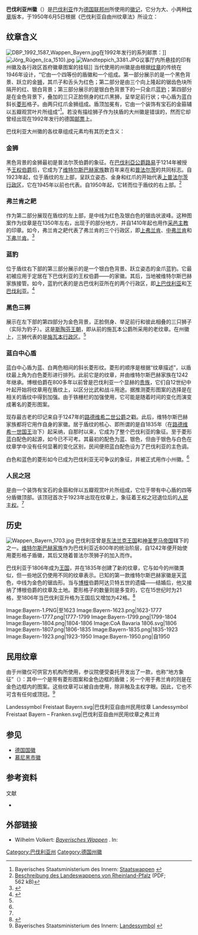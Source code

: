 {{Infobox coat of arms
 | name             = 巴伐利亚州徽
 | image            = Coat of arms of Bavaria.svg
 | image_width      = 150
 | middle           = 
 | middle_width     = 
 | middle_caption   = 
 | lesser           = Bayern_Wappen.svg
 | lesser_width     = 75
 | lesser_caption   = 巴伐利亚小州徽
 | armiger          = [[巴伐利亚|巴伐利亚]][[自由邦|自由州]]
 | year_adopted     = 1950年6月5日
 | crest            = 
 | torse            = 
 | shield           = 四等分：(1)黑底、跃立的金狮，其爪子和舌头为红色；(2)上下对开的红、白锯齿；(3) 银白底、跃立的蓝豹，其爪子为金色；(4)金底、正脸侧身、举足前行和彼此相叠的三狮。中心盾整体为蓝、白相间的斜长菱形。
 | supporters       = 两只{{link-en|跃立|rampant}}的[[金色_(纹章学)|金]]{{link-en|狮 (纹章学)|lion (heraldry)|狮}}，其爪子和舌头为[[红色_(纹章学)|红色]]
 | compartment      = 
 | motto            = 
 | orders           = 
 | other_elements   = 
 | earlier_versions = 
 | use              = 
}}
'''巴伐利亚州徽'''（{{lang-de|'''Bayerisches Staatswappen'''}}）是[[巴伐利亚|巴伐利亚]]作为[[联邦州_(德国)|德国联邦州]]所使用的[[邦徽|徽记]]，它分为大、小两种[[纹章|纹章]]版本，于1950年6月5日根据《巴伐利亚自由州纹章法》所设立：
{{quote|第一条
(2) 联邦州的颜色为白色及蓝色。|巴伐利亚州政府|1946年12月2日版巴伐利亚自由州宪法；1946年巴伐利亚法律及官方公报；p. 333 ff.<ref>{{cite web |last=Schmöger (translator) |first=Marcus |title=Constitution of Bavaria 1946 |date=2001-01-28 |url=http://www.fotw.net/Flags/de-by_lx.html |accessdate=2007-10-12 |deadurl=yes |archiveurl=https://web.archive.org/web/20071001030735/http://www.fotw.net/Flags/de-by_lx.html |archivedate=2007-10-01 }}</ref><ref name="bayern.de" />}}

==纹章含义==
[[File:DBP_1992_1587_Wappen_Bayern.jpg|thumb]]在1992年发行的系列邮票：{{link-de|德意志联邦共和国州徽|Wappen der Länder der Bundesrepublik Deutschland}}]]
[[Image:Jörg_Rügen_(ca_1510).jpg|right]]
[[File:Wandteppich_3381.JPG|thumb]]议事厅内所悬挂的印有州徽及各行政区首府徽章图案的挂毯]]
当代使用的州徽是由{{link-de|平面设计师|Grafiker}}{{link-de|爱德华多·伊格|Eduard Ege}}根据[[纹章|纹章]]的传统在1946年设计，“它由一个四等份的盾徽和一个{{link-de|中心盾|Herzschild}}组成。第一部分展示的是一个黑色背景、跃立的金[[狮|狮]]，其爪子和舌头为红色；第二部分是由三个向上隆起的锯齿色块所隔开的红、银白背景；第三部分展示的是银白色背景下的一只金爪蓝[[豹属|豹]]；第四部分是在金色背景下，叠加的三只正脸侧身的红爪黑狮，呈举足前行状；中心盾为蓝白斜长[[菱形|菱形]]格子。{{link-en|扶盾|Supporter}}由两只红爪金狮组成。盾顶加冕有{{link-de|人民之冠|Volkskrone}}，它由一个装饰有宝石的金箍辅以五瓣观赏叶片所组成”<ref>Bayerisches Staatsministerium des Innern: [http://www.stmi.bayern.de/buerger/staat/wappen/ Staatswappen] {{Wayback|url=http://www.stmi.bayern.de/buerger/staat/wappen/ |date=20110824022037 }}</ref>。若没有描绘狮子作为扶盾的大州徽是错误的，然而它却曾经出现在1992年发行的德国[[邮票|邮票]]上。

巴伐利亚大州徽的各纹章组成元素均有其历史含义：

===金狮===
{{see also|普法尔茨狮子}}
黑色背景的金狮最初是普法尔茨伯爵的象征。在[[路易一世_(維特爾斯巴赫)|巴伐利亞公爵路易]]于1214年被授予[[王权伯爵|王权伯爵]]后，它成为了[[维特尔斯巴赫家族|维特尔斯巴赫家族]]数百年来在{{link-de|古巴伐利亚|Altbayern}}和[[普法尔茨|普法尔茨]]的共同标志。自1923年起，位于盾纹的左上部，呈跃立姿态、金身和红爪的{{link-de|普法尔茨狮子|Pfälzer Löwe}}开始代表[[上普法尔茨行政区|上普法尔茨行政区]]，它在1945年以前也代表{{link-de|莱茵专区|Rheinkreis|莱茵普法尔茨}}。自1950年起，它转而位于盾纹的右上部。<ref name="WappenRLP">[http://www.politische-bildung-rlp.de/fileadmin/download/d52001.pdf Beschreibung des Landeswappens von Rheinland-Pfalz] {{Wayback|url=http://www.politische-bildung-rlp.de/fileadmin/download/d52001.pdf |date=20070928055146 }} (PDF; 562 kB)</ref>

===弗兰肯之耙===
{{seealso|弗兰肯之耙}}
{{link-de|弗兰肯之耙|Fränkischer Rechen}}作为第二部分展现在盾纹的左上部，是中线为红色及银白色的锯齿状波峰。这种图案作为纹章是在1350年左右，出现于{{link-en|维尔茨堡主教区|Bishopric of Würzburg}}的部分地方，并自1410年起也用作[[采邑主教|采邑主教]]的印章。如今，弗兰肯之耙代表了弗兰肯的三个行政区，即[[上弗兰肯行政区|上弗兰肯]]、[[中弗兰肯行政区|中弗兰肯]]和[[下弗兰肯行政区|下弗兰肯]]。<ref name="web.uni-bamberg.de">{{cite web |last=Schiering |first=Timo |author2=Christian Kübrich |title=Die Wappen der Deutschen Bundesländer |publisher=Otto-Friedrich-Universität Bamberg; Fakultät GGeo; Lehrstuhl für Historische Hilfswissenschaften |year=2005 |url=http://www.hist-hh.uni-bamberg.de/studarb/HP%20HIW/4.htm |accessdate=2016-02-09 |archive-date=2017-06-02 |archive-url=https://web.archive.org/web/20170602054732/http://www.hist-hh.uni-bamberg.de/studarb/HP%20HIW/4.htm |dead-url=no }}</ref>

===蓝豹===
位于盾纹右下部的第三部分展示的是一个银白色背景、跃立姿态的金爪蓝豹。它最初被应用于定居在下巴伐利亚的王权伯爵——{{link-de|奥尔滕堡 (贵族)|Ortenburg (Adelsgeschlecht)|奥尔滕堡}}的家徽。其后，当地被维特尔斯巴赫家族接管。如今，蓝豹代表的是古巴伐利亚所在的两个行政区，即[[上巴伐利亚行政区|上巴伐利亚]]和[[下巴伐利亚行政区|下巴伐利亚]]。<ref name="bayern.de">{{cite web |last=Scheufele |first=Karl Michael |title=Coat of Arms and Flags |publisher=Bavarian State Chancery |url=http://www.bayern.de/English-.594.20473/index.htm |accessdate=2009-04-24 |deadurl=yes |archiveurl=https://web.archive.org/web/20091020131746/http://www.bayern.de/English-.594.20473/index.htm |archivedate=2009-10-20 }}</ref>

===黑色三狮===
展示在左下部的第四部分为金色背景，正脸侧身、举足前行和彼此相叠的三只狮子（实际为豹子）。这是[[霍亨斯陶芬王朝|斯陶芬王朝]]，即从前的施瓦本公爵所采用的老纹章。在州徽上，三狮代表的是[[施瓦本行政区|施瓦本行政区]]。<ref name="bayern.de" />

===蓝白中心盾===
蓝白中心盾为蓝、白两色相间的斜长菱形纹。菱形的顺序是根据“纹章描述”，以盾纹最上角为白色菱形进行排列。此前它是{{link-de|博根 (贵族)|Bogen (Adelsgeschlecht)|博根伯爵}}的纹章，并由维特尔斯巴赫家族在1242年继承。博根伯爵在800多年以前曾是巴伐利亚一个显赫的[[贵族|贵族]]，它们自12世纪中叶起开始将纹章用在盾纹上，以区分比武和战斗用途。据推测菱形图案的选择是在相关的盾纹中得到加强。由于铁栅栏的加强使用，它可能是随着时间的变化而演变成著名的菱形图案。

现存最古老的印记来自于1247年的[[路德维希二世_(上巴伐利亚)|路德维希二世公爵]]之戳。此后，维特尔斯巴赫家族都将它用作自身的家徽。居于盾纹的核心、即所谓的{{link-de|中心盾|Herzschild}}是自1835年（在[[路德维希一世_(巴伐利亚)|路德维希一世国王]]治下）起采纳，自那时以来，它成为了整个巴伐利亚的象征。至于菱形蓝白配色的起源，如今已不可考。其最初的配色为蓝、银色，但由于银色与白色在纹章学中没有任何显著的变化区别，民间便把蓝白配色设为了巴伐利亚的主色调。

白色和蓝色的菱形如今已成为巴伐利亚无可争议的象征，并被正式用作小州徽。<ref name="bayern.de" />

===人民之冠===
{{link-de|人民之冠|Volkskrone}}是由一个装饰有宝石的金箍和伴以五瓣观赏叶片所组成，它位于带有中心盾的四等分盾徽顶部。该顶冠首次于1923年出现在纹章上，象征着王权之冠退位后的[[人民主权论|人民主权]]。<ref name="bayern.de" />

==历史==
[[Image:Wappen_Bayern_1703.jpg|thumb]]
巴伐利亚曾是[[东法兰克王国|东法兰克王国]]和[[神圣罗马帝国|神圣罗马帝国]]辖下的{{link-de|独立公国|Stem duchy}}之一。[[维特尔斯巴赫王朝|维特尔斯巴赫家族]]作为巴伐利亚近800年的统治阶层，自1242年便开始使用菱形格子盾徽，其后又随着普法尔茨狮子的加入而作{{link-en|四等分 (纹章学)|Quartering (heraldry)|四等分}}。

巴伐利亚于1806年成为[[王国|王国]]，并在1835年创建了新的纹章，它与如今的州徽类似，但一些地区仍使用不同的纹章表示。已知的第一款维特尔斯巴赫家徽是天蓝色，中线为金色的锯齿形。当{{link-en|路德维希一世 (巴伐利亚公爵)|Louis I, Duke of Bavaria|路德维希一世公爵}}与[[博根|博根]]伯爵阿达贝特五世的遗孀——{{link-de|柳德米拉 (波西米亚)|Ludmilla of Bohemia|柳德米拉}}结婚后，他又接纳了博根伯爵的纹章及土地。菱形格子的数量则是多变的，它在15世纪时为21格，至1806年当巴伐利亚升格为王国后又增加为42格。<ref>{{cite web |last=Biebel |first=Christoph |title=Das Wappen der Wittelsbacher |year=2006 |url=http://home.arcor.de/chr.biebel/Downloads/Skript/Wittelsbacher.pdf |format=PDF |accessdate=2007-10-11 }}{{dead link|date=2017年12月 |bot=InternetArchiveBot |fix-attempted=yes }}</ref>

{{Historical coat of arms |file = Bayern1753.jpg |name = 巴伐利亚选侯国 (普法尔茨选侯国) |date = 1623–1807 |description = 用于这一时期的旗帜上<ref>{{FOTW |id = de-by_el |title = Electorate of Bavaria (1688) }}; accessed 2009-05-21</ref>，它由{{link-en|巴伐利亚公国|Duke of Bavaria}}和[[普法尔茨|普法尔茨选侯国]]（常称作巴伐利亚选侯国，因这一头衔的密切联系）所共用，展现了巴伐利亚及其普法尔茨领地的历史徽记。中心盾为红色背景下的一个金色球体，代表它们在神圣罗马帝国中的执事权地位。}}
{{Historical coat of arms|file =Bayern1807.jpg|name = 巴伐利亚王国 (1807–35)|date = 1807–35|description = 帐幔及王族王冠展现了巴伐利亚的地位已提升至王国。中心盾代表统治家族的君权。}}
{{Historical coat of arms |file = Bayern1835.jpg |name = 巴伐利亚王国 (1835–1918) |date = 1835–1918 |description = 首个四分之一盾为普法尔茨金狮。第二部分为弗兰肯之耙。第三部分展现了红白条纹背景和{{link-en|中置竖条 (纹章学)|pale (heraldry)|中置竖条}}，这是来自[[布尔高|布尔高]]边疆总督的纹章，代表施瓦本。第四部分展现了白色背景和头戴金冠的蓝狮（[[费尔登茨|费尔登茨]]之狮）, 代表维特尔斯巴赫家族的权利分支。中心盾代表巴伐利亚本身。}}

<gallery> 
Image:Bayern-1.PNG|至1623
Image:Bayern-1623.png|1623-1777
Image:Bayern-1777.png|1777-1799
Image:Bayern-1799.png|1799-1804
Image:Bayern-1804.png|1804-1806
Image:CoA Bavaria 1806.svg|1806
Image:Bayern-1807.png|1806-1835
Image:Bayern-1835.png|1835-1923
Image:Bayern-1923.png|1923-1950
Image:Bayern-1950.png|自1950
</gallery>

==民用纹章==
由于州徽仅可供官方机构所使用，参议院便受委托开发出了一款{{link-de|德国民用纹章|Wappenzeichen in Deutschland|民用纹章}}，也称“地方象征”（{{lang|de|Landessymbol}}）：其中一个是带有菱形图案和金色边框的盾徽；另一个用于弗兰肯的则是在金色边框内的{{link-de|弗兰肯之耙|Fränkischer Rechen}}图案。这些纹章可以被自由使用，除非触及主权字眼。因此，它也不可含有任何{{link-en|扶盾|Supporter}}或顶冠。<ref>Bayerisches Staatsministerium des Innern: [http://www.stmi.bayern.de/bus/bayern/symbole/index.php Landessymbol] {{Wayback|url=http://www.stmi.bayern.de/bus/bayern/symbole/index.php |date=20131017185258 }}</ref>

<gallery>
Landessymbol Freistaat Bayern.svg|巴伐利亚自由州民用纹章
Landessymbol Freistaat Bayern – Franken.svg|巴伐利亚自由州民用纹章之弗兰肯
</gallery>

== 参见 ==
{{Portal box|德国}}
* [[德国国徽|德国国徽]]
* [[慕尼黑市徽|慕尼黑市徽]]

== 参考资料 ==
{{reflist}}

;文献
*{{Literatur
 | Autor=Wilhelm Volkert
 | Titel=Die Bilder in den Wappen der Wittelsbacher
 |Herausgeber=Hubert Glaser
 |Sammelwerk=Die Zeit der frühen Herzöge. Von Otto I. zu Ludwig dem Bayern. Beiträge zur Bayerischen Geschichte und Kunst 1180-1350 (Wittelsbach und Bayern I/1)
 | Verlag=
 | Ort=Köln
 | Jahr=1980
 | ISBN=
 |Seiten=13–28
}}

== 外部链接 ==
{{commonscat-inline|Coats of arms from Bavaria}}
* Wilhelm Volkert: [http://www.historisches-lexikon-bayerns.de/artikel/artikel_45123 ''Bayerisches Wappen''] {{Wayback|url=http://www.historisches-lexikon-bayerns.de/artikel/artikel_45123 |date=20150924041731 }}. In: ''{{link-de|巴伐利亚历史词典|Historisches Lexikon Bayerns|Historisches Lexikon Bayerns}}''
	 
[[Category:巴伐利亚州|Category:巴伐利亚州]]
[[Category:德国州徽|Category:德国州徽]]